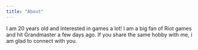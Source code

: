 ```yaml
---
title: "About"
---
```


I am 20 years old and interested in games a lot! I am a big fan of Riot games and hit Grandmaster a few days ago. If you share the same hobby with me, i am glad to connect with you.
